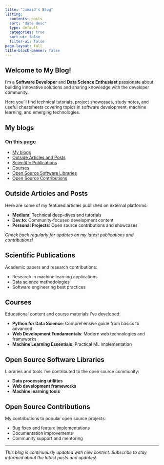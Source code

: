 ```yaml
---
title: "Junaid's Blog"
listing:
  contents: posts
  sort: "date desc"
  type: default
  categories: true
  sort-ui: false
  filter-ui: false
page-layout: full
title-block-banner: false
---
```


::: {.column-page}

<div class="hero-section">

# Welcome to My Blog!

I'm a **Software Developer** and **Data Science Enthusiast** passionate about building innovative solutions and sharing knowledge with the developer community.

Here you'll find technical tutorials, project showcases, study notes, and useful cheatsheets covering topics in software development, machine learning, and emerging technologies.

</div>

:::

## My blogs

<div class="sidebar-toc">

### On this page
- [My blogs](#my-blogs)
- [Outside Articles and Posts](#outside-articles-and-posts)
- [Scientific Publications](#scientific-publications)
- [Courses](#courses)
- [Open Source Software Libraries](#open-source-software-libraries)
- [Open Source Contributions](#open-source-contributions)

</div>

## Outside Articles and Posts

Here are some of my featured articles published on external platforms:

- **Medium**: Technical deep-dives and tutorials
- **Dev.to**: Community-focused development content
- **Personal Projects**: Open source contributions and showcases

*Check back regularly for updates on my latest publications and contributions!*

## Scientific Publications

Academic papers and research contributions:

- Research in machine learning applications
- Data science methodologies
- Software engineering best practices

## Courses

Educational content and course materials I've developed:

- **Python for Data Science**: Comprehensive guide from basics to advanced
- **Web Development Fundamentals**: Modern web technologies and frameworks
- **Machine Learning Essentials**: Practical ML implementation

## Open Source Software Libraries

Libraries and tools I've contributed to the open source community:

- **Data processing utilities**
- **Web development frameworks**
- **Machine learning tools**

## Open Source Contributions

My contributions to popular open source projects:

- Bug fixes and feature implementations
- Documentation improvements
- Community support and mentoring

---

*This blog is continuously updated with new content. Subscribe to stay informed about the latest posts and updates!*